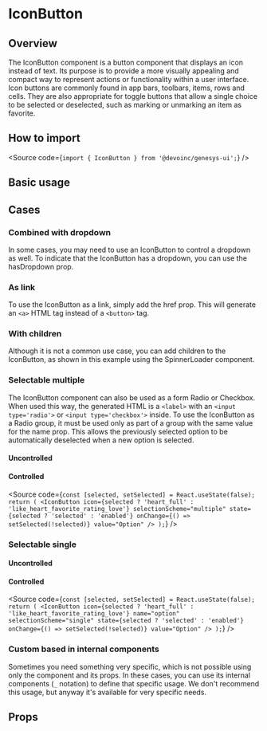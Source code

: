 

<Meta of={Stories} />

# IconButton

## Overview

The IconButton component is a button component that displays an icon instead of text.
Its purpose is to provide a more visually appealing and compact way to represent actions or functionality within a user interface.
Icon buttons are commonly found in app bars, toolbars, items, rows and cells.
They are also appropriate for toggle buttons that allow a single choice to be selected or deselected, such as marking or unmarking an item as favorite.

## How to import

<Source code={`import { IconButton } from '@devoinc/genesys-ui';`} />

## Basic usage

<Canvas of={Stories.Base} />

## Cases

### Combined with dropdown

In some cases, you may need to use an IconButton to control a dropdown as well.
To indicate that the IconButton has a dropdown, you can use the hasDropdown prop.

<Canvas of={CaseStories.WithDropdown} />

### As link

To use the IconButton as a link, simply add the href prop.
This will generate an `<a>` HTML tag instead of a `<button>` tag.

<Canvas of={CaseStories.AsLink} />

### With children

Although it is not a common use case, you can add children to the IconButton,
as shown in this example using the SpinnerLoader component.

<Canvas of={CaseStories.WithChildren} />

### Selectable multiple

The IconButton component can also be used as a form Radio or Checkbox.
When used this way, the generated HTML is a `<label>` with an `<input type='radio'>` or `<input type='checkbox'>` inside.
To use the IconButton as a Radio group, it must be used only as part of a group with the same value for the name prop.
This allows the previously selected option to be automatically deselected when a new option is selected.

#### Uncontrolled

<Canvas of={CaseStories.MultipleUncontrolled} />

#### Controlled

<Canvas of={CaseStories.MultipleControlled} sourceState="none" />

<Source
  code={`
const [selected, setSelected] = React.useState(false);
return (
  <IconButton
    icon={selected ? 'heart_full' : 'like_heart_favorite_rating_love'}
    selectionScheme="multiple"
    state={selected ? 'selected' : 'enabled'}
    onChange={() => setSelected(!selected)}
    value="Option"
  />
);
`}
/>

### Selectable single

#### Uncontrolled

<Canvas of={CaseStories.SingleUncontrolled} />

#### Controlled

<Canvas of={CaseStories.SingleControlled} sourceState="none" />

<Source
  code={`
const [selected, setSelected] = React.useState(false);
return (
  <IconButton
    icon={selected ? 'heart_full' : 'like_heart_favorite_rating_love'}
    name="option"
    selectionScheme="single"
    state={selected ? 'selected' : 'enabled'}
    onChange={() => setSelected(!selected)}
    value="Option"
  />
);
`}
/>

### Custom based in internal components

Sometimes you need something very specific, which is not possible using only the component and its props.
In these cases, you can use its internal components (`_` notation) to define that specific usage.
We don't recommend this usage, but anyway it's available for very specific needs.

<Canvas of={CaseStories.Custom} />

## Props

<ArgTypes of={Stories} />
